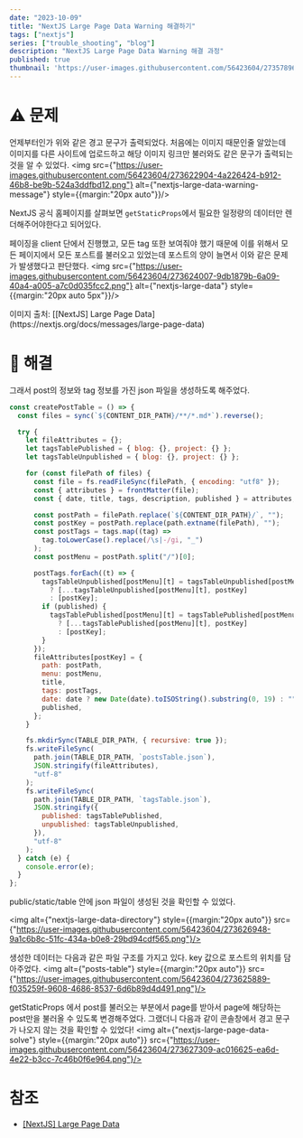 ```yaml
---
date: "2023-10-09"
title: "NextJS Large Page Data Warning 해결하기"
tags: ["nextjs"]
series: ["trouble_shooting", "blog"]
description: "NextJS Large Page Data Warning 해결 과정"
published: true
thumbnail: 'https://user-images.githubusercontent.com/56423604/273578963-e3f37379-368c-460d-9b37-c4b98cfba9e7.png'
---
```

# ⚠️ 문제
언제부터인가 위와 같은 경고 문구가 출력되었다. 처음에는 이미지 때문인줄 알았는데 이미지를 다른 사이트에 업로드하고 해당 이미지 링크만 불러와도 같은 문구가 출력되는 것을 알 수 있었다.
<img src={"https://user-images.githubusercontent.com/56423604/273622904-4a226424-b912-46b8-be9b-524a3ddfbd12.png"} alt={"nextjs-large-data-warning-message"} style={{margin:"20px auto"}}/>

NextJS 공식 홈페이지를 살펴보면 `getStaticProps`에서 필요한 일정량의 데이터만 렌더해주어야한다고 되어있다.

페이징을 client 단에서 진행했고, 모든 tag 또한 보여줘야 했기 때문에 이를 위해서 모든 페이지에서 모든 포스트를 불러오고 있었는데 포스트의 양이 늘면서 이와 같은 문제가 발생했다고 판단했다.
<img src={"https://user-images.githubusercontent.com/56423604/273624007-9db1879b-6a09-40a4-a005-a7c0d035fcc2.png"} alt={"nextjs-large-data"} style={{margin:"20px auto 5px"}}/>
  <div style={{color: "rgb(163 163 163)", fontSize:"12px", margin: "0 0 10px"}}>이미지 출처: [[NextJS] Large Page Data](https://nextjs.org/docs/messages/large-page-data)</div>

# 🔧 해결
그래서 post의 정보와 tag 정보를 가진 json 파일을 생성하도록 해주었다.

```jsx
const createPostTable = () => {
  const files = sync(`${CONTENT_DIR_PATH}/**/*.md*`).reverse();

  try {
    let fileAttributes = {};
    let tagsTablePublished = { blog: {}, project: {} };
    let tagsTableUnpublished = { blog: {}, project: {} };

    for (const filePath of files) {
      const file = fs.readFileSync(filePath, { encoding: "utf8" });
      const { attributes } = frontMatter(file);
      const { date, title, tags, description, published } = attributes;

      const postPath = filePath.replace(`${CONTENT_DIR_PATH}/`, "");
      const postKey = postPath.replace(path.extname(filePath), "");
      const postTags = tags.map((tag) =>
        tag.toLowerCase().replace(/\s|-/gi, "_")
      );
      const postMenu = postPath.split("/")[0];

      postTags.forEach((t) => {
        tagsTableUnpublished[postMenu][t] = tagsTableUnpublished[postMenu][t]
          ? [...tagsTableUnpublished[postMenu][t], postKey]
          : [postKey];
        if (published) {
          tagsTablePublished[postMenu][t] = tagsTablePublished[postMenu][t]
            ? [...tagsTablePublished[postMenu][t], postKey]
            : [postKey];
        }
      });
      fileAttributes[postKey] = {
        path: postPath,
        menu: postMenu,
        title,
        tags: postTags,
        date: date ? new Date(date).toISOString().substring(0, 19) : "",
        published,
      };
    }

    fs.mkdirSync(TABLE_DIR_PATH, { recursive: true });
    fs.writeFileSync(
      path.join(TABLE_DIR_PATH, `postsTable.json`),
      JSON.stringify(fileAttributes),
      "utf-8"
    );
    fs.writeFileSync(
      path.join(TABLE_DIR_PATH, `tagsTable.json`),
      JSON.stringify({
        published: tagsTablePublished,
        unpublished: tagsTableUnpublished,
      }),
      "utf-8"
    );
  } catch (e) {
    console.error(e);
  }
};
```
public/static/table 안에 json 파일이 생성된 것을 확인할 수 있었다.

<img alt={"nextjs-large-data-directory"} style={{margin:"20px auto"}} src={"https://user-images.githubusercontent.com/56423604/273626948-9a1c6b8c-51fc-434a-b0e8-29bd94cdf565.png"}/>


생성한 데이터는 다음과 같은 파일 구조를 가지고 있다. key 값으로 포스트의 위치를 담아주었다.
<img alt={"posts-table"} style={{margin:"20px auto"}} src={"https://user-images.githubusercontent.com/56423604/273625889-f035259f-9608-4686-8537-6d6b89d4d491.png"}/>


getStaticProps 에서 post를 불러오는 부분에서 page를 받아서 page에 해당하는 post만을 불러올 수 있도록 변경해주었다.
그랬더니 다음과 같이 콘솔창에서 경고 문구가 나오지 않는 것을 확인할 수 있었다!
<img alt={"nextjs-large-page-data-solve"} style={{margin:"20px auto"}} src={"https://user-images.githubusercontent.com/56423604/273627309-ac016625-ea6d-4e22-b3cc-7c46b0f6e964.png"}/>

# 참조
- [[NextJS] Large Page Data](https://nextjs.org/docs/messages/large-page-data)